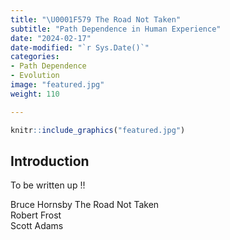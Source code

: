 ```yaml
---
title: "\U0001F579 The Road Not Taken"
subtitle: "Path Dependence in Human Experience"
date: "2024-02-17"
date-modified: "`r Sys.Date()`"
categories:
- Path Dependence
- Evolution
image: "featured.jpg"
weight: 110

---
```


```r
knitr::include_graphics("featured.jpg")
```

## Introduction

To be written up !!

Bruce Hornsby The Road Not Taken\
Robert Frost\
Scott Adams\
